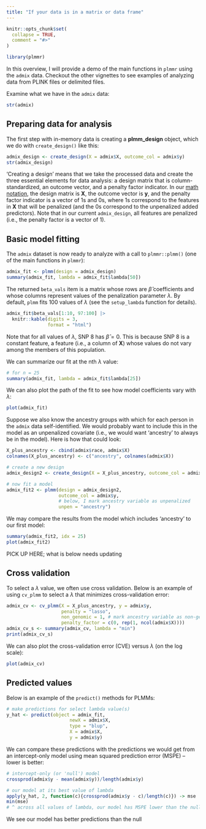 ```yaml
---
title: "If your data is in a matrix or data frame"
---
```


```r
knitr::opts_chunk$set(
  collapse = TRUE,
  comment = "#>"
)
```

```r
library(plmmr)
```

In this overview, I will provide a demo of the main functions in `plmmr` using the `admix` data. Checkout the other vignettes to see examples of analyzing data from PLINK files or delimited files.

Examine what we have in the `admix` data: 

```r
str(admix)
```

## Preparing data for analysis 

The first step with in-memory data is creating a **plmm_design** object, which we do with `create_design()` like this:

```r
admix_design <- create_design(X = admix$X, outcome_col = admix$y)
str(admix_design)
```

'Creating a design' means that we take the processed data and create the three essential elements for data analysis: a design matrix that is column-standardized, an outcome vector, and a penalty factor indicator. In our [math notation](articles/notation.html), the design matrix is $\mathbf{X}$, the outcome vector is $\mathbf{y}$, and the penalty factor indicator is a vector of 1s and 0s, where 1s correspond to the features in $\mathbf{X}$ that will be penalized (and the 0s correspond to the unpenalized added predictors). Note that in our current `admix_design`, all features are penalized (i.e., the penalty factor is a vector of 1). 

## Basic model fitting 

The `admix` dataset is now ready to analyze with a call to `plmmr::plmm()` (one of the main functions in `plmmr`):

```r
admix_fit <- plmm(design = admix_design)
summary(admix_fit, lambda = admix_fit$lambda[50])
```

The returned `beta_vals` item is a matrix whose rows are $\hat\beta$ coefficients and whose columns represent values of the penalization parameter $\lambda$. By default, `plmm` fits 100 values of $\lambda$ (see the `setup_lambda` function for details). 

```r
admix_fit$beta_vals[1:10, 97:100] |> 
  knitr::kable(digits = 3,
               format = "html")
```

Note that for all values of $\lambda$, SNP 8 has $\hat \beta = 0$. This is because SNP 8 is a constant feature, a feature (i.e., a column of $\mathbf{X}$) whose values do not vary among the members of this population.

We can summarize our fit at the nth $\lambda$ value:  

```r
# for n = 25 
summary(admix_fit, lambda = admix_fit$lambda[25])
```

We can also plot the path of the fit to see how model coefficients vary with $\lambda$:

```r
plot(admix_fit)
```
Suppose we also know the ancestry groups with which for each person in the `admix` data self-identified. We would probably want to include this in the model as an unpenalized covariate (i.e., we would want 'ancestry' to always be in the model). Here is how that could look: 

```r
X_plus_ancestry <- cbind(admix$race, admix$X)
colnames(X_plus_ancestry) <- c("ancestry", colnames(admix$X))

# create a new design
admix_design2 <- create_design(X = X_plus_ancestry, outcome_col = admix$y)

# now fit a model 
admix_fit2 <- plmm(design = admix_design2, 
                   outcome_col = admix$y,
                   # below, I mark ancestry variable as unpenalized
                   unpen = "ancestry")
```

We may compare the results from the model which includes 'ancestry' to our first model: 

```r
summary(admix_fit2, idx = 25)
plot(admix_fit2)
```

PICK UP HERE; what is below needs updating

## Cross validation 

To select a $\lambda$ value, we often use cross validation. Below is an example of using `cv_plmm` to select a $\lambda$ that minimizes cross-validation error: 

```r
admix_cv <- cv_plmm(X = X_plus_ancestry, y = admix$y,
                    penalty = "lasso",
                    non_genomic = 1, # mark ancestry variable as non-genomic
                    penalty_factor = c(0, rep(1, ncol(admix$X))))
admix_cv_s <- summary(admix_cv, lambda = "min")
print(admix_cv_s)
```

We can also plot the cross-validation error (CVE) versus $\lambda$ (on the log scale):

```r
plot(admix_cv)
```

## Predicted values 

Below is an example of the `predict()` methods for PLMMs: 

```r
# make predictions for select lambda value(s)
y_hat <- predict(object = admix_fit,
                       newX = admix$X,
                       type = "blup",
                       X = admix$X,
                       y = admix$y)

```

We can compare these predictions with the predictions we would get from an intercept-only model using mean squared prediction error (MSPE) -- lower is better:

```r
# intercept-only (or 'null') model
crossprod(admix$y - mean(admix$y))/length(admix$y)

# our model at its best value of lambda
apply(y_hat, 2, function(c){crossprod(admix$y - c)/length(c)}) -> mse
min(mse)
# ^ across all values of lambda, our model has MSPE lower than the null model
```

We see our model has better predictions than the null
